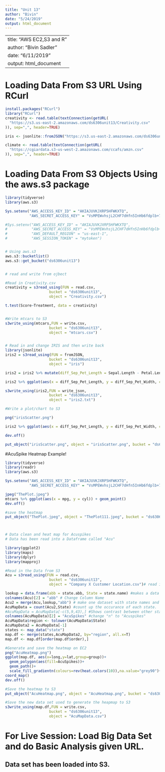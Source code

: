 ```yaml
---
title: "Unit 13"
author: "Bivin"
date: "5/24/2019"
output: html_document
---
```


---
title: "AWS EC2,S3 and R"
author: "Bivin Sadler"
date: "6/11/2019"
output: html_document
---

# Loading Data From S3 URL Using RCurl
```r
install.packages("RCurl")
library("RCurl") 
creativity <- read.table(textConnection(getURL(
  "https://s3.us-east-2.amazonaws.com/ds6306unit13/Creativity.csv"
)), sep=",", header=TRUE)

iris <- jsonlite::fromJSON("https://s3.us-east-2.amazonaws.com/ds6306unit13/iris")

climate <- read.table(textConnection(getURL(
  "https://cgiardata.s3-us-west-2.amazonaws.com/ccafs/amzn.csv"
)), sep=",", header=TRUE)
```



# Loading Data From S3 Objects Using the aws.s3 package
```r
library(tidyverse)
library(aws.s3)

Sys.setenv("AWS_ACCESS_KEY_ID" = "AKIAJUVKJXRP5HFWKXTQ",
           "AWS_SECRET_ACCESS_KEY" = "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")

#Sys.setenv("AWS_ACCESS_KEY_ID" = "AKIAJUVKJXRP5HFWKXTQ",
#           "AWS_SECRET_ACCESS_KEY" = "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",
#           "AWS_DEFAULT_REGION" = "us-east-1",
#           "AWS_SESSION_TOKEN" = "mytoken")


# Using aws.s3
aws.s3::bucketlist()
aws.s3::get_bucket("ds6306unit13")


# read and write from ojbect

#Read in Creativity.csv
creativity = s3read_using(FUN = read.csv,
                    bucket = "ds6306unit13",
                    object = "Creativity.csv")

t.test(Score~Treatment, data = creativity)


#Write mtcars to S3
s3write_using(mtcars,FUN = write.csv,
                    bucket = "ds6306unit13",
                    object = "mtcars.csv")


# Read in and change IRIS and then write back
library(jsonlite)
iris2 = s3read_using(FUN = fromJSON,
                    bucket = "ds6306unit13",
                    object = "iris")

iris2 = iris2 %>% mutate(diff_Sep_Pet_Length = Sepal.Length - Petal.Length, diff_Sep_Pet_Width = Sepal.Width - Petal.Width)

iris2 %>% ggplot(aes(x = diff_Sep_Pet_Length, y = diff_Sep_Pet_Width, color = Species)) + geom_point() + geom_smooth(method = "lm")

s3write_using(iris2,FUN = write_json,
                    bucket = "ds6306unit13",
                    object = "iris2.txt")

#Write a plot/chart to S3

png("irisScatter.png")

iris2 %>% ggplot(aes(x = diff_Sep_Pet_Length, y = diff_Sep_Pet_Width, color = Species)) + geom_point() + geom_smooth(method = "lm")

dev.off()

put_object("irisScatter.png", object = "irisScatter.png", bucket = "ds6306unit13")

```



#AcuSpike Heatmap Example!
```r

library(tidyverse)
library(readr)
library(aws.s3)

Sys.setenv("AWS_ACCESS_KEY_ID" = "AKIAJUVKJXRP5HFWKXTQ",
           "AWS_SECRET_ACCESS_KEY" = "VsMPEWvhsjL2CHF7dHfn5InHb6fdplb+7QtBT9mu")

jpeg("ThePlot.jpeg")
mtcars %>% ggplot(aes(x = mpg, y = cyl)) + geom_point()
dev.off()

#save the heatmap
put_object("ThePlot.jpeg", object = "ThePlot111.jpeg", bucket = "ds6306unit13")



# Data clean and heat map for Acuspikes 
# Data has been read into a Dataframe called "Acu"

library(ggplot2)
library(maps)
library(dplyr)
library(mapproj)

#Read in the Data from S3
Acu = s3read_using(FUN = read.csv,
                    bucket = "ds6306unit13",
                    object = "Company X Customer Location.csv")# read in company data

lookup = data.frame(abb = state.abb, State = state.name) #makes a data frame with State name and abbreviation. 
colnames(Acu)[2] = "abb" # Change Column Name
Acu2 = merge(Acu,lookup,"abb") # make one dataset with state names and abb
AcuMapData = count(Acu2,State) #count up the occurance of each state. 
#AcuMapData = AcuMapData[-c(5,9,43),] #Shows contrast between other states better
colnames(AcuMapData)[2] = "AcuSpikes" #change "n" to "Acuspikes"
AcuMapData$region <- tolower(AcuMapData$State)
AcuMapData2 = AcuMapData[-1]
states <- map_data("state")
map.df <- merge(states,AcuMapData2, by="region", all.x=T)
map.df <- map.df[order(map.df$order),]

#Generate and save the heatmap on EC2
png("AcuHeatmap.png")
ggplot(map.df, aes(x=long,y=lat,group=group))+
  geom_polygon(aes(fill=AcuSpikes))+
  geom_path()+ 
  scale_fill_gradientn(colours=rev(heat.colors(10)),na.value="grey90")+ggtitle("Acuspike Systems by State")+
coord_map()
dev.off()

#Save the heatmap to S3
put_object("AcuHeatmap.png", object = "AcuHeatmap.png", bucket = "ds6306unit13")

#Save the new data set used to generate the heapmap to S3
s3write_using(map.df,FUN = write.csv,
                    bucket = "ds6306unit13",
                    object = "AcuMapData.csv")

```




# For Live Session: Load Big Data Set and do Basic Analysis given URL.  
## Data set has been loaded into S3.




